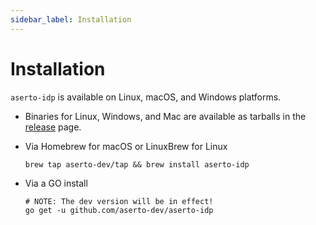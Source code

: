```yaml
---
sidebar_label: Installation
---
```


# Installation

`aserto-idp` is available on Linux, macOS, and Windows platforms.

- Binaries for Linux, Windows, and Mac are available as tarballs in the [release](https://github.com/aserto-dev/aserto-idp/releases) page.

- Via Homebrew for macOS or LinuxBrew for Linux

  ```shell
  brew tap aserto-dev/tap && brew install aserto-idp
  ```

- Via a GO install

  ```shell
  # NOTE: The dev version will be in effect!
  go get -u github.com/aserto-dev/aserto-idp
  ```
